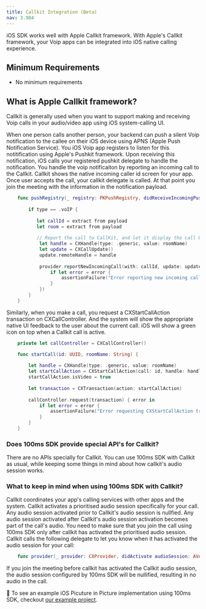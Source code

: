 ```yaml
---
title: Callkit Integration (Beta)
nav: 3.984
---
```


iOS SDK works well with Apple Callkit framework. With Apple's Callkit framework, your Voip apps can be integrated into iOS native calling experience.

## Minimum Requirements

-   No minimum requirements

## What is Apple Callkit framework?

Callkit is generally used when you want to support making and receiving Voip calls in your audio/video app using iOS system-calling UI.

When one person calls another person, your backend can push a silent Voip notification to the callee on their iOS device using APNS (Apple Push Notification Service). You iOS Voip app registers to listen for this notitification using Apple's Pushkit framework. Upon receiving this notification, iOS calls your registered pushkit delegate to handle the notification. You handle the voip notificaiton by reporting an incoming call to the Callkit. Callkit shows the native incoming caller id screen for your app. Once user accepts the call, your callkit delegate is called. At that point you join the meeting with the information in the notification payload.

```swift
    func pushRegistry(_ registry: PKPushRegistry, didReceiveIncomingPushWith payload: PKPushPayload, for type: PKPushType, completion: @escaping () -> Void) {
    
        if type == .voIP {
        
           let callId = extract from payload
           let room = extract from payload
                  
           // Report the call to CallKit, and let it display the call UI.
            let handle = CXHandle(type: .generic, value: roomName)
            let update = CXCallUpdate()
            update.remoteHandle = handle
        
            provider.reportNewIncomingCall(with: callId, update: update, completion: { error in
                if let error = error {
                    assertionFailure("Error reporting new incoming call: \(error.localizedDescription)")
                }
            })
        }
    }
  ```

Similarly, when you make a call, you request a CXStartCallAction transaction on CXCallController. And the system will show the appropriate native UI feedback to the user about the current call. iOS will show a green icon on top when a Callkit call is active.

```swift
    private let callController = CXCallController()

    func startCall(id: UUID, roomName: String) {
    
        let handle = CXHandle(type: .generic, value: roomName)
        let startCallAction = CXStartCallAction(call: id, handle: handle)
        startCallAction.isVideo = true
        
        let transaction = CXTransaction(action: startCallAction)
        
        callController.request(transaction) { error in
            if let error = error {
                assertionFailure("Error requesting CXStartCallAction transaction: \(error)")
            }
        }
    }
  ```

### Does 100ms SDK provide special API's for Callkit?

There are no APIs specially for Callkit. You can use 100ms SDK with Callkit as usual, while keeping some things in mind about how callkit's audio session works.

### What to keep in mind when using 100ms SDK with Callkit?

Callkit coordinates your app's calling services with other apps and the system. Callkit activates a prioritised audio session specifically for your call. Any audio session activated prior to Callkit's audio session is nullfied. Any audio session activated after Callkit's audio session activation becomes part of the call's audio. You need to make sure that you join the call using 100ms SDK only after callkit has activated the prioritised audio session. Callkit calls the following delegate to let you know when it has activated the audio session for your call:

```swift
    func provider(_ provider: CXProvider, didActivate audioSession: AVAudioSession)
  ```
 
If you join the meeting before callkit has activated the Callkit audio session, the audio session configured by 100ms SDK will be nullified, resulting in no audio in the call.

👀 To see an example iOS Picuture in Picture implementation using 100ms SDK, checkout [our example project](https://github.com/100mslive/100ms-ios-sdk/tree/main/Example).
